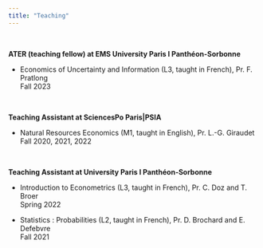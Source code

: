 ```yaml
---
title: "Teaching"
---
```


<br>

**ATER (teaching fellow) at EMS University Paris I Panthéon-Sorbonne** 

* Economics of Uncertainty and Information (L3, taught in French), Pr. F. Pratlong <br> Fall 2023


<br>

**Teaching Assistant at SciencesPo Paris|PSIA** 

* Natural Resources Economics (M1, taught in English), Pr. L.-G. Giraudet <br> Fall 2020, 2021, 2022

<br>

**Teaching Assistant at University Paris I Panthéon-Sorbonne** 

* Introduction to Econometrics (L3, taught in French), Pr. C. Doz and T. Broer <br> Spring 2022

* Statistics : Probabilities (L2, taught in French), Pr. D. Brochard and E. Defebvre <br> Fall 2021
